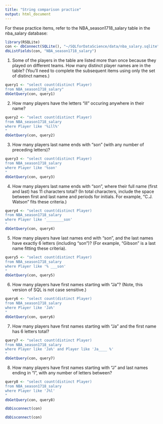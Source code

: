 ```yaml
---
title: "String comparison practice"
output: html_document
---
```


For these practice items, refer to the NBA_season1718_salary table in the nba_salary database:
```r
library(RSQLite)
con <- dbConnect(SQLite(), "~/SQLforDataScience/data/nba_salary.sqlite")
dbListFields(con, "NBA_season1718_salary")
```

1. Some of the players in the table are listed more than once because they played on different teams. How many distinct player names are in the table? (You'll need to complete the subsequent items using only the set of distinct names.)
```r
query1 <- "select count(distinct Player)
from NBA_season1718_salary"
dbGetQuery(con, query1)
```

2. How many players have the letters "ill" occuring anywhere in their name?
```r
query2 <- "select count(distinct Player) 
from NBA_season1718_salary
where Player like '%ill%'
"
dbGetQuery(con, query2)
```

3. How many players last name ends with "son" (with any number of preceding letters)?
```r
query3 <- "select count(distinct Player)
from NBA_season1718_salary
where Player like '%son'
"
dbGetQuery(con, query3)
```

4. How many players last name ends with "son", where their full name (first and last) has 11 characters total? (In total characters, include the space between first and last name and periods for initials. For example, "C.J. Watson" fits these criteria.)
```r
query4 <- "select count(distinct Player)
from NBA_season1718_salary
where Player like '________son'
"
dbGetQuery(con, query4)
```

5. How many players have last names end with "son", and the last names have exactly 6 letters (including "son")? (For example, "Gibson" is a last name fitting these criteria).
```r
query5 <- "select count(distinct Player)
from NBA_season1718_salary
where Player like '% ___son'
"
dbGetQuery(con, query5)
```

6. How many players have first names starting with "Ja"? (Note, this version of SQL is not case sensitive.)
```r
query6 <- "select count(distinct Player)
from NBA_season1718_salary
where Player like 'Ja%'
"
dbGetQuery(con, query6)
```

7. How many players have first names starting with "Ja" and the first name has 6 letters total? 
```r
query7 <- "select count(distinct Player)
from NBA_season1718_salary
where Player like 'Ja%' and Player like 'Ja____ %'
"
dbGetQuery(con, query7)
```

8. How many players have first names starting with "J" and last names ending in "l", with any number of letters between? 
```r
query8 <- "select count(distinct Player)
from NBA_season1718_salary
where Player like 'J%l'
"
dbGetQuery(con, query8)
```


```r
dbDisconnect(con) 
```



















```r
dbDisconnect(con) 
```
